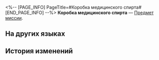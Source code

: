 <%-- [PAGE_INFO]
PageTitle=#Коробка медицинского спирта#
[END_PAGE_INFO] --%>
{{Предмет Инфобокс
|id          = 140090
|Изображение = Предмет Коробка медицинского спирта.png
|Тип         = Предмет миссии
|Инвентарь   = Миссии
|Редкость    = 3
|Эффект      = 
|Описание    = Коробка с медикаментами, которые срочно нужны Наташе.
}}
{{Описание|''«Коробка медицинского спирта. Надеюсь, он не слишком сильно выветрился...»''}}
'''Коробка медицинского спирта''' — [[Предмет миссии]].

==На других языках==
{{На других языках
|en   = Box of Rubbing Alcohol
|zhs  = 一箱医用酒精
|zht  = 一箱醫用酒精
|ja   = 医療用アルコール1箱
|ko   = 의료용 알코올 한 상자
|es   = Caja de alcohol
|fr   = Boîte d'alcool à friction
|ru   = Коробка медицинского спирта
|th   = กล่องแอลกอฮอล์ทางการแพทย์
|vi   = Một Thùng Cồn Dùng Trong Y Tế
|de   = Kiste mit medizinischem Alkohol
|id   = Sekotak Alkohol Medis
|pt   = Caixa de Álcool
}}

==История изменений==
{{История изменений|3.5}}